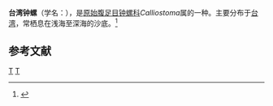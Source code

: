 {{Speciesbox
| taxon = Calliostoma formosense
| binomial_authority = Smith, 1907
| image = Calliostoma formosense 01.JPG
}}

'''台湾钟螺'''（学名：''{{lang|la|Calliostoma formosense}}''），是[[原始腹足目|原始腹足目]][[钟螺科|钟螺科]]''Calliostoma''属的一种。主要分布于[[台湾|台湾]]，常栖息在浅海至深海的沙底。<ref>{{cite web|url=http://shell.sinica.edu.tw/chinese/shellbase_detail.php?science_no=90|title=国际贝库：台湾钟螺|publisher=台湾贝类资料库|accessdate=2009-08-11|archive-date=2016-03-04|archive-url=https://web.archive.org/web/20160304103944/http://shell.sinica.edu.tw/chinese/shellbase_detail.php?science_no=90|dead-url=no}}</ref>

== 参考文献 ==
{{reflist}}
{{Taxonbar|from=Q5022329}}

[[Category:钟螺科|T]]
[[Category:_1907年描述的动物|T]]